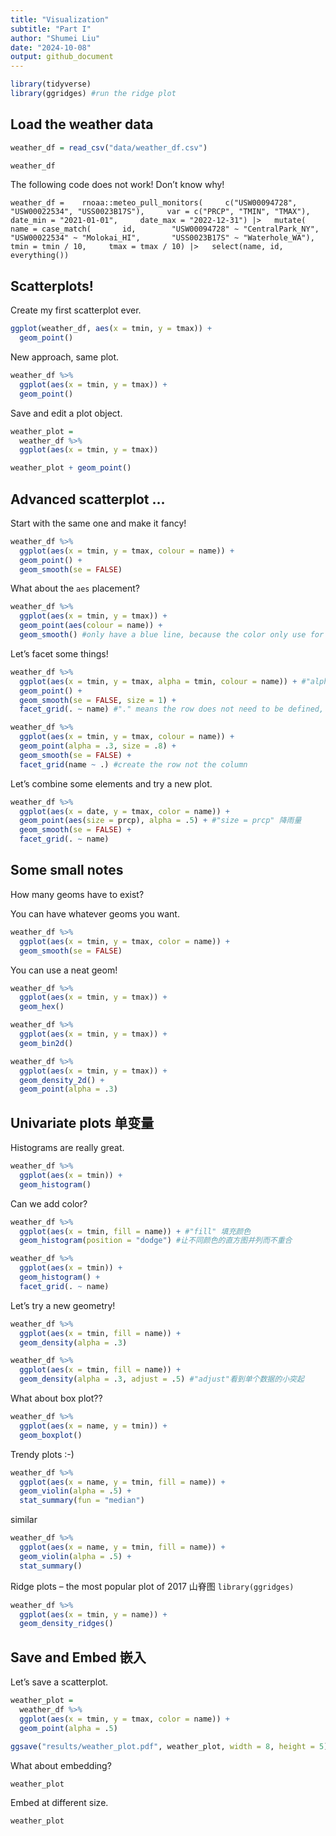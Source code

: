 ```yaml
---
title: "Visualization"
subtitle: "Part I"
author: "Shumei Liu"
date: "2024-10-08"
output: github_document
---
```


```r
library(tidyverse)
library(ggridges) #run the ridge plot
```

## Load the weather data

```r
weather_df = read_csv("data/weather_df.csv")

weather_df
```

The following code does not work! Don't know why!

`weather_df = 
  rnoaa::meteo_pull_monitors(
    c("USW00094728", "USW00022534", "USS0023B17S"),
    var = c("PRCP", "TMIN", "TMAX"), 
    date_min = "2021-01-01",
    date_max = "2022-12-31") |>
  mutate(
    name = case_match(
      id, 
      "USW00094728" ~ "CentralPark_NY", 
      "USW00022534" ~ "Molokai_HI",
      "USS0023B17S" ~ "Waterhole_WA"),
    tmin = tmin / 10,
    tmax = tmax / 10) |>
  select(name, id, everything())`


## Scatterplots!

Create my first scatterplot ever.

```r
ggplot(weather_df, aes(x = tmin, y = tmax)) + 
  geom_point()
```

New approach, same plot.

```r
weather_df %>%
  ggplot(aes(x = tmin, y = tmax)) +
  geom_point()
```

Save and edit a plot object.

```r
weather_plot =
  weather_df %>%
  ggplot(aes(x = tmin, y = tmax))

weather_plot + geom_point()
```

## Advanced scatterplot ...

Start with the same one and make it fancy!

```r
weather_df %>%
  ggplot(aes(x = tmin, y = tmax, colour = name)) +
  geom_point() +
  geom_smooth(se = FALSE)
```

What about the `aes` placement?

```r
weather_df %>%
  ggplot(aes(x = tmin, y = tmax)) +
  geom_point(aes(colour = name)) +
  geom_smooth() #only have a blue line, because the color only use for the geom_point
```

Let's facet some things!

```r
weather_df %>%
  ggplot(aes(x = tmin, y = tmax, alpha = tmin, colour = name)) + #"alpha" is 点的透明度
  geom_point() +
  geom_smooth(se = FALSE, size = 1) +
  facet_grid(. ~ name) #"." means the row does not need to be defined, only use "name" to define the columns
```

```r
weather_df %>%
  ggplot(aes(x = tmin, y = tmax, colour = name)) +
  geom_point(alpha = .3, size = .8) +
  geom_smooth(se = FALSE) +
  facet_grid(name ~ .) #create the row not the column
```

Let's combine some elements and try a new plot.

```r
weather_df %>%
  ggplot(aes(x = date, y = tmax, color = name)) +
  geom_point(aes(size = prcp), alpha = .5) + #"size = prcp" 降雨量
  geom_smooth(se = FALSE) +
  facet_grid(. ~ name)
```


## Some small notes

How many geoms have to exist?

You can have whatever geoms you want. 

```r
weather_df %>%
  ggplot(aes(x = tmin, y = tmax, color = name)) +
  geom_smooth(se = FALSE)
```

You can use a neat geom!

```r
weather_df %>%
  ggplot(aes(x = tmin, y = tmax)) +
  geom_hex()
```

```r
weather_df %>%
  ggplot(aes(x = tmin, y = tmax)) +
  geom_bin2d()
```

```r
weather_df %>%
  ggplot(aes(x = tmin, y = tmax)) +
  geom_density_2d() +
  geom_point(alpha = .3)
```


## Univariate plots 单变量

Histograms are really great.

```r
weather_df %>%
  ggplot(aes(x = tmin)) +
  geom_histogram()
```

Can we add color?

```r
weather_df %>%
  ggplot(aes(x = tmin, fill = name)) + #"fill" 填充颜色
  geom_histogram(position = "dodge") #让不同颜色的直方图并列而不重合
```

```r
weather_df %>%
  ggplot(aes(x = tmin)) +
  geom_histogram() +
  facet_grid(. ~ name)
```

Let's try a new geometry!

```r
weather_df %>%
  ggplot(aes(x = tmin, fill = name)) +
  geom_density(alpha = .3) 
```

```r
weather_df %>%
  ggplot(aes(x = tmin, fill = name)) +
  geom_density(alpha = .3, adjust = .5) #"adjust"看到单个数据的小突起
```

What about box plot??

```r
weather_df %>%
  ggplot(aes(x = name, y = tmin)) +
  geom_boxplot()
```

Trendy plots :-)

```r
weather_df %>%
  ggplot(aes(x = name, y = tmin, fill = name)) +
  geom_violin(alpha = .5) +
  stat_summary(fun = "median")
```

similar

```r
weather_df %>%
  ggplot(aes(x = name, y = tmin, fill = name)) +
  geom_violin(alpha = .5) +
  stat_summary()
```

Ridge plots -- the most popular plot of 2017 山脊图
`library(ggridges)`

```r
weather_df %>%
  ggplot(aes(x = tmin, y = name)) +
  geom_density_ridges()
```

## Save and Embed 嵌入

Let's save a scatterplot.

```r
weather_plot =
  weather_df %>%
  ggplot(aes(x = tmin, y = tmax, color = name)) +
  geom_point(alpha = .5)

ggsave("results/weather_plot.pdf", weather_plot, width = 8, height = 5)
```

What about embedding?

```r
weather_plot
```

Embed at different size.

```r
weather_plot
```

